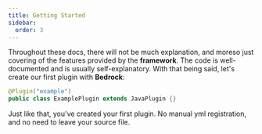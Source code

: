 ```yaml
---
title: Getting Started
sidebar:
  order: 3
---
```


Throughout these docs, there will not be much explanation, and moreso just covering of the features
provided by the **framework**. The code is well-documented and is usually self-explanatory. With
that being said, let's create our first plugin with **Bedrock**:

```java
@Plugin("example")
public class ExamplePlugin extends JavaPlugin {}
```

Just like that, you've created your first plugin. No manual yml registration, and no need to leave your source file.
